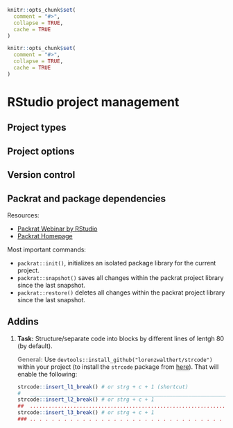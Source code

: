 ```r
knitr::opts_chunk$set(
  comment = "#>",
  collapse = TRUE,
  cache = TRUE
)
```
```r
knitr::opts_chunk$set(
  comment = "#>",
  collapse = TRUE,
  cache = TRUE
)
```
# RStudio project management

## Project types

## Project options

## Version control

## Packrat and package dependencies

Resources: 

* [Packrat Webinar by RStudio](https://www.rstudio.com/resources/webinars/managing-package-dependencies-in-r-with-packrat/)
* [Packrat Homepage](https://rstudio.github.io/packrat/)
    
Most important commands:

* `packrat::init()`, initializes an isolated package library for the current project.
* `packrat::snapshot()` saves all changes within the packrat project library since the last snapshot.
* `packrat::restore()` deletes all changes within the packrat project library since the last snapshot.

## Addins

1. **Task:** Structure/separate code into blocks by different lines of lentgh 80 (by default).

    __<span style="color:grey">General:</span>__ Use `devtools::install_github("lorenzwalthert/strcode")` within your project (to install the `strcode` package from [here](https://github.com/lorenzwalthert/strcode)). That will enable the following:
    
    ```r
    strcode::insert_l1_break() # or strg + c + 1 (shortcut)
    #   ____________________________________________________________________________
    strcode::insert_l2_break() # or strg + c + 1
    ##  ............................................................................
    strcode::insert_l3_break() # or strg + c + 1
    ### .. . . . . . . . . . . . . . . . . . . . . . . . . . . . . . . . . . . . . .
    ```
